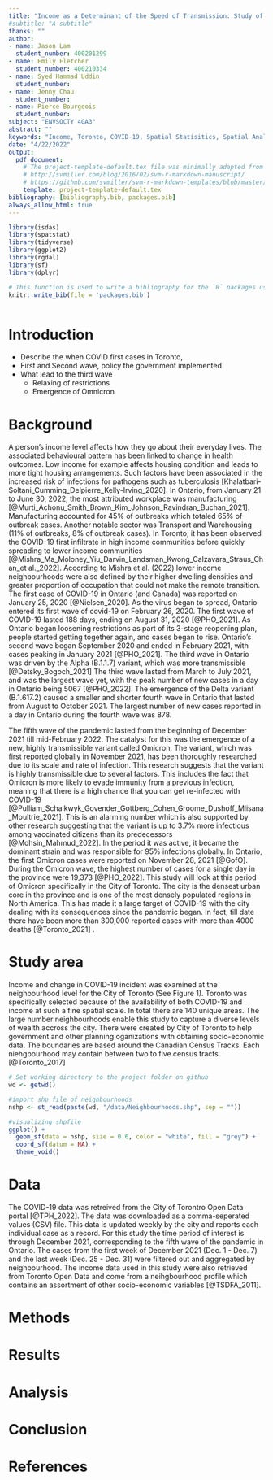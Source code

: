 ```yaml
---
title: "Income as a Determinant of the Speed of Transmission: Study of the Fifth Wave of SARS-CoV-2 in Toronto, Ontario"
#subtitle: "A subtitle"
thanks: ""
author:
- name: Jason Lam
  student_number: 400201299
- name: Emily Fletcher
  student_number: 400210334
- name: Syed Hammad Uddin
  student_number: 
- name: Jenny Chau
  student_number: 
- name: Pierce Bourgeois 
  student_number: 
subject: "ENVSOCTY 4GA3"
abstract: ""
keywords: "Income, Toronto, COVID-19, Spatial Statisitics, Spatial Analysis"
date: "4/22/2022"
output:
  pdf_document:
    # The project-template-default.tex file was minimally adapted from Steven V. Miller's template for academic manuscripts. See:
    # http://svmiller.com/blog/2016/02/svm-r-markdown-manuscript/
    # https://github.com/svmiller/svm-r-markdown-templates/blob/master/svm-latex-ms.tex
    template: project-template-default.tex
bibliography: [bibliography.bib, packages.bib]
always_allow_html: true
---
```


<!--Chunks of code can have names; the chunk option "include" controls whether the chunk and its output are printed in the final document-->
```r
library(isdas)
library(spatstat)
library(tidyverse)
library(ggplot2)
library(rgdal)
library(sf)
library(dplyr)
```

```r
# This function is used to write a bibliography for the `R` packages used in the paper
knitr::write_bib(file = 'packages.bib')
```

```r
```

<!--This create a page break, i.e., starts a new page-->
<!--\newpage-->

<!-- 
To cite references in your bibliography.bib file, use [@item] if you want it to be cited in brackets, or @item if you want it to be cited as Name (year). If you want to cite various items in brackets, separate them with semicolons [@item1; @item2]
-->


# Introduction

- Describe the when COVID first cases in Toronto, 
- First and Second wave, policy the government implemented 
- What lead to the third wave 
  - Relaxing of restrictions 
  - Emergence of Omnicron 
  
# Background

A person’s income level affects how they go about their everyday lives. The associated behavioural pattern has been linked to change in health outcomes. Low income for example affects housing condition and leads to more tight housing arrangements. Such factors have been associated in the increased risk of infections for pathogens such as tuberculosis [Khalatbari-Soltani_Cumming_Delpierre_Kelly-Irving_2020].
In Ontario, from January 21 to June 30, 2022, the most attributed workplace was manufacturing [@Murti_Achonu_Smith_Brown_Kim_Johnson_Ravindran_Buchan_2021]. Manufacturing accounted for 45% of outbreaks which totaled 65% of outbreak cases. Another notable sector was Transport and Warehousing (11% of outbreaks, 8% of outbreak cases).  In Toronto, it has been observed the COVID-19 first infiltrate in high income communities before quickly spreading to lower income communities [@Mishra_Ma_Moloney_Yiu_Darvin_Landsman_Kwong_Calzavara_Straus_Chan_et al._2022].  According to Mishra et al. (2022) lower income neighbourhoods were also defined by their higher dwelling densities and greater proportion of occupation that could not make the remote transition. 
The first case of COVID-19 in Ontario (and Canada) was reported on January 25, 2020 [@Nielsen_2020]. As the virus began to spread, Ontario entered its first wave of covid-19 on February 26, 2020. The first wave of COVID-19 lasted 188 days, ending on August 31, 2020 [@PHO_2021]. As Ontario began loosening restrictions as part of its 3-stage reopening plan, people started getting together again, and cases began to rise. Ontario’s second wave began September 2020 and ended in February 2021, with cases peaking in January 2021 [@PHO_2021]. The third wave in Ontario was driven by the Alpha (B.1.1.7) variant, which was more transmissible [@Detsky_Bogoch_2021] The third wave lasted from March to July 2021, and was the largest wave yet, with the peak number of new cases in a day in Ontario being 5067 [@PHO_2022]. The emergence of the Delta variant (B.1.617.2) caused a smaller and shorter fourth wave in Ontario that lasted from August to October 2021. The largest number of new cases reported in a day in Ontario during the fourth wave was 878.  

The fifth wave of the pandemic lasted from the beginning of December 2021 till mid-February 2022. The catalyst for this was the emergence of a new, highly transmissible variant called Omicron. The variant, which was first reported globally in November 2021, has been thoroughly researched due to its scale and rate of infection. This research suggests that the variant is highly transmissible due to several factors. This includes the fact that Omicron is more likely to evade immunity from a previous infection, meaning that there is a high chance that you can get re-infected with COVID-19 [@Pulliam_Schalkwyk_Govender_Gottberg_Cohen_Groome_Dushoff_Mlisana_Moultrie_2021]. This is an alarming number which is also supported by other research suggesting that the variant is up to 3.7% more infectious among vaccinated citizens than its predecessors [@Mohsin_Mahmud_2022]. In the period it was active, it became the dominant strain and was responsible for 95% infections globally. In Ontario, the first Omicron cases were reported on November 28, 2021 [@GofO]. During the Omicron wave, the highest number of cases for a single day in the province were 19,373 [@PHO_2022]. This study will look at this period of Omicron specifically in the City of Toronto. The city is the densest urban core in the province and is one of the most densely populated regions in North America. This has made it a large target of COVID-19 with the city dealing with its consequences since the pandemic began. In fact, till date there have been more than 300,000 reported cases with more than 4000 deaths [@Toronto_2021] .


# Study area

Income and change in COVID-19 incident was examined at the neighbourhood level for the City of Toronto (See Figure 1). Toronto was specifically selected because of the availability of both COVID-19 and income at such a fine spatial scale. In total there are 140 unique areas. The large number neighbourhoods enable this study to capture a diverse levels of wealth accross the city. There were created by City of Toronto to help government and other planning oganizations with obtaining socio-economic data. The boundaries are based around the Canadian Census Tracks. Each niehgbourhood may contain between two to five census tracts. [@Toronto_2017]


```r
# Set working directory to the project folder on github
wd <- getwd()

#import shp file of neighbourhoods
nshp <- st_read(paste(wd, "/data/Neighbourhoods.shp", sep = ""))
```

```r
#visualizing shpfile
ggplot() + 
  geom_sf(data = nshp, size = 0.6, color = "white", fill = "grey") + 
  coord_sf(datum = NA) + 
  theme_void()
```

# Data

The COVID-19 data was retreived from the City of Torontro Open Data portal [@TPH_2022]. The data was downloaded as a comma-seperated values (CSV) file. This data is updated weekly by the city and reports each individual case as a record. For this study the time period of interest is through December 2021, corresponding to the fifth wave of the pandemic in Ontario. The cases from the first week of December 2021 (Dec. 1 - Dec. 7) and the last week (Dec. 25 - Dec. 31) were filtered out and aggregated by neighbourhood. The income data used in this study were also retrieved from Toronto Open Data and come from a neihgbourhood profile which contains an assortment of other socio-economic variables [@TSDFA_2011].


# Methods


# Results


# Analysis


# Conclusion


# References
